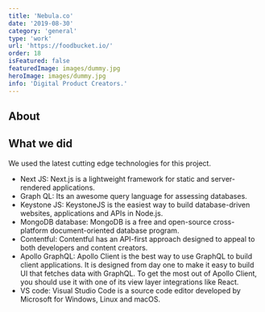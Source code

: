 ```yaml
---
title: 'Nebula.co'
date: '2019-08-30'
category: 'general'
type: 'work'
url: 'https://foodbucket.io/'
order: 18
isFeatured: false
featuredImage: images/dummy.jpg
heroImage: images/dummy.jpg
info: 'Digital Product Creators.'
---
```


## About



## What we did

We used the latest cutting edge technologies for this project.

- Next JS: Next.js is a lightweight framework for static and server-rendered applications.
- Graph QL: Its an awesome query language for assessing databases.
- Keystone JS: KeystoneJS is the easiest way to build database-driven websites, applications and APIs in Node.js.
- MongoDB database: MongoDB is a free and open-source cross-platform document-oriented database program.
- Contentful: Contentful has an API-first approach designed to appeal to both developers and content creators.
- Apollo GraphQL: Apollo Client is the best way to use GraphQL to build client applications. It is designed from day one to make it easy to build UI that fetches data with GraphQL. To get the most out of Apollo Client, you should use it with one of its view layer integrations like React.
- VS code: Visual Studio Code is a source code editor developed by Microsoft for Windows, Linux and macOS.
